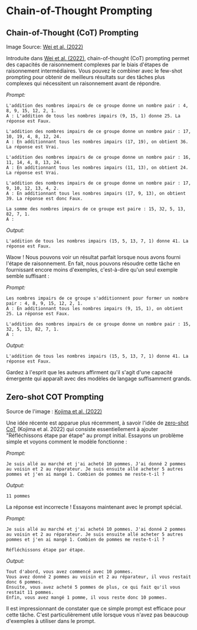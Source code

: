# Chain-of-Thought Prompting



## Chain-of-Thought (CoT) Prompting

<Screenshot src={COT} alt="COT" />

Image Source: [Wei et al. (2022)](https://arxiv.org/abs/2201.11903)

Introduite dans [Wei et al. (2022)](https://arxiv.org/abs/2201.11903), chain-of-thought (CoT) prompting permet des capacités de raisonnement complexes par le biais d'étapes de raisonnement intermédiaires. Vous pouvez le combiner avec le few-shot prompting pour obtenir de meilleurs résultats sur des tâches plus complexes qui nécessitent un raisonnement avant de répondre.

*Prompt:*
```
L'addition des nombres impairs de ce groupe donne un nombre pair : 4, 8, 9, 15, 12, 2, 1.
A : L'addition de tous les nombres impairs (9, 15, 1) donne 25. La réponse est Faux.

L'addition des nombres impairs de ce groupe donne un nombre pair : 17, 10, 19, 4, 8, 12, 24.
A : En additionnant tous les nombres impairs (17, 19), on obtient 36. La réponse est Vrai.

L'addition des nombres impairs de ce groupe donne un nombre pair : 16, 11, 14, 4, 8, 13, 24.
A : En additionnant tous les nombres impairs (11, 13), on obtient 24. La réponse est Vrai.

L'addition des nombres impairs de ce groupe donne un nombre pair : 17, 9, 10, 12, 13, 4, 2.
A : En additionnant tous les nombres impairs (17, 9, 13), on obtient 39. La réponse est donc Faux.

La somme des nombres impairs de ce groupe est paire : 15, 32, 5, 13, 82, 7, 1. 
A :
```

*Output:*
```
L'addition de tous les nombres impairs (15, 5, 13, 7, 1) donne 41. La réponse est Faux.
```

Waow ! Nous pouvons voir un résultat parfait lorsque nous avons fourni l'étape de raisonnement. En fait, nous pouvons résoudre cette tâche en fournissant encore moins d'exemples, c'est-à-dire qu'un seul exemple semble suffisant :

*Prompt:*
```
Les nombres impairs de ce groupe s'additionnent pour former un nombre pair : 4, 8, 9, 15, 12, 2, 1.
A : En additionnant tous les nombres impairs (9, 15, 1), on obtient 25. La réponse est Faux.

L'addition des nombres impairs de ce groupe donne un nombre pair : 15, 32, 5, 13, 82, 7, 1. 
A :
```

*Output:*
```
L'addition de tous les nombres impairs (15, 5, 13, 7, 1) donne 41. La réponse est Faux.
```

Gardez à l'esprit que les auteurs affirment qu'il s'agit d'une capacité émergente qui apparaît avec des modèles de langage suffisamment grands.

## Zero-shot COT Prompting

<Screenshot src={ZEROCOT} alt="Zero-shot COT" />

Source de l'image : [Kojima et al. (2022)](https://arxiv.org/abs/2205.11916)

Une idée récente est apparue plus récemment, à savoir l'idée de [zero-shot CoT](https://arxiv.org/abs/2205.11916) (Kojima et al. 2022) qui consiste essentiellement à ajouter "Réfléchissons étape par étape" au prompt initial. Essayons un problème simple et voyons comment le modèle fonctionne :

*Prompt:*
```
Je suis allé au marché et j'ai acheté 10 pommes. J'ai donné 2 pommes au voisin et 2 au réparateur. Je suis ensuite allé acheter 5 autres pommes et j'en ai mangé 1. Combien de pommes me reste-t-il ?
```

*Output:*
```
11 pommes
```

La réponse est incorrecte ! Essayons maintenant avec le prompt spécial. 

*Prompt:*
```
Je suis allé au marché et j'ai acheté 10 pommes. J'ai donné 2 pommes au voisin et 2 au réparateur. Je suis ensuite allé acheter 5 autres pommes et j'en ai mangé 1. Combien de pommes me reste-t-il ?

Réfléchissons étape par étape.
```

*Output:*

```
Tout d'abord, vous avez commencé avec 10 pommes.
Vous avez donné 2 pommes au voisin et 2 au réparateur, il vous restait donc 6 pommes.
Ensuite, vous avez acheté 5 pommes de plus, ce qui fait qu'il vous restait 11 pommes.
Enfin, vous avez mangé 1 pomme, il vous reste donc 10 pommes.
```

Il est impressionnant de constater que ce simple prompt est efficace pour cette tâche. C'est particulièrement utile lorsque vous n'avez pas beaucoup d'exemples à utiliser dans le prompt.
